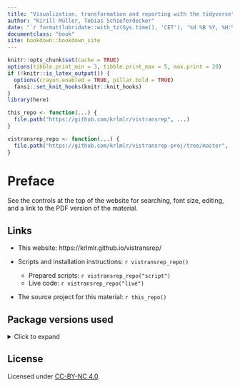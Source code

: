 ```yaml
---
title: "Visualization, transformation and reporting with the tidyverse"
author: "Kirill Müller, Tobias Schieferdecker"
date: "`r format(lubridate::with_tz(Sys.time(), 'CET'), '%d %B %Y, %H:%M %Z')`"
documentclass: "book"
site: bookdown::bookdown_site
---
```


```r
knitr::opts_chunk$set(cache = TRUE)
options(tibble.print_min = 3, tibble.print_max = 5, max.print = 20)
if (!knitr::is_latex_output()) {
  options(crayon.enabled = TRUE, pillar.bold = TRUE)
  fansi::set_knit_hooks(knitr::knit_hooks)
}
library(here)

this_repo <- function(...) {
  file.path("https://github.com/krlmlr/vistransrep", ...)
}

vistransrep_repo <- function(...) {
  file.path("https://github.com/krlmlr/vistransrep-proj/tree/master", ...)
}
```


# Preface {-}

See the controls at the top of the website for searching, font size, editing, and a link to the PDF version of the material.

## Links {-}

- This website: https://krlmlr.github.io/vistransrep/

- Scripts and installation instructions: `r vistransrep_repo()`
    - Prepared scripts: `r vistransrep_repo("script")`
    - Live code: `r vistransrep_repo("live")`

- The source project for this material: `r this_repo()`

## Package versions used {-}

<details><summary>Click to expand</summary>

```r
library(tidyverse)
library(here)
```

```r
withr::with_options(list(width = 80), print(sessioninfo::session_info()))
```

</details>

## License {-}

Licensed under [CC-BY-NC 4.0](https://creativecommons.org/licenses/by-nc/4.0/).
